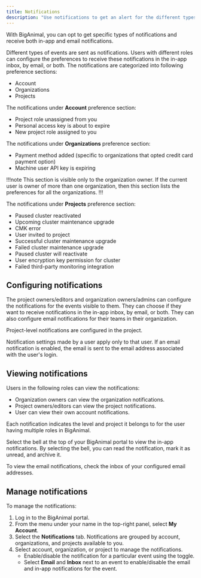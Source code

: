 ```yaml
---
title: Notifications 
description: "Use notifications to get an alert for the different types of events"
---
```


With BigAnimal, you can opt to get specific types of notifications and receive both in-app and email notifications.

Different types of events are sent as notifications. Users with different roles can configure the preferences to receive these notifications in the in-app inbox, by email, or both. 
The notifications are categorized into following preference sections:
- Account
- Organizations
- Projects

The notifications under **Account** preference section:

- Project role unassigned from you
- Personal access key is about to expire
- New project role assigned to you

The notifications under **Organizations** preference section:

- Payment method added (specific to organizations that opted credit card payment option)
- Machine user API key is expiring

!!!note
This section is visible only to the organization owner. If the current user is owner of more than one organization, then this section lists the preferences for all the organizations.
!!!

The notifications under **Projects** preference section:

- Paused cluster reactivated                                                     
- Upcoming cluster maintenance upgrade                                            
- CMK error                                                               
- User invited to project                                
- Successful cluster maintenance upgrade                                                      
- Failed cluster maintenance upgrade                                                         
- Paused cluster will reactivate                                         
- User encryption key permission for cluster                       
- Failed third-party monitoring integration 


## Configuring notifications

The project owners/editors and organization owners/admins can configure the notifications for the events visible to them. They can choose if they want to receive notifications in the in-app inbox, by email, or both. They can also configure email notifications for their teams in their organization. 

Project-level notifications are configured in the project.

Notification settings made by a user apply only to that user. If an email notification is enabled, the email is sent to the email address associated with the user's login.

## Viewing notifications

Users in the following roles can view the notifications:
- Organization owners can view the organization notifications. 
- Project owners/editors can view the project notifications.
- User can view their own account notifications. 

Each notification indicates the level and project it belongs to for the user having multiple roles in BigAnimal.

Select the bell at the top of your BigAnimal portal to view the in-app notifications. By selecting the bell, you can read the notification, mark it as unread, and archive it.

To view the email notifications, check the inbox of your configured email addresses.

## Manage notifications

To manage the notifications: 
1. Log in to the BigAnimal portal.
1. From the menu under your name in the top-right panel, select **My Account**. 
1. Select the **Notifications** tab. Notifications are grouped by account, organizations, and projects available to you.
1. Select account, organization, or project to manage the notifications.
   - Enable/disable the notification for a particular event using the toggle.
   - Select **Email** and **Inbox** next to an event to enable/disable the email and in-app notifications for the event.